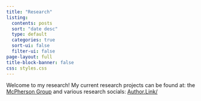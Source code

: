 ```yaml
---
title: "Research"
listing:
  contents: posts
  sort: "date desc"
  type: default
  categories: true
  sort-ui: false
  filter-ui: false
page-layout: full
title-block-banner: false
css: styles.css
---
```


Welcome to my research! My current research projects can be found at: 
the [McPherson Group](https://mcphersongroup.github.io/) and various research socials: [Author.Link/](https://author.link/JacobKMcPherson)